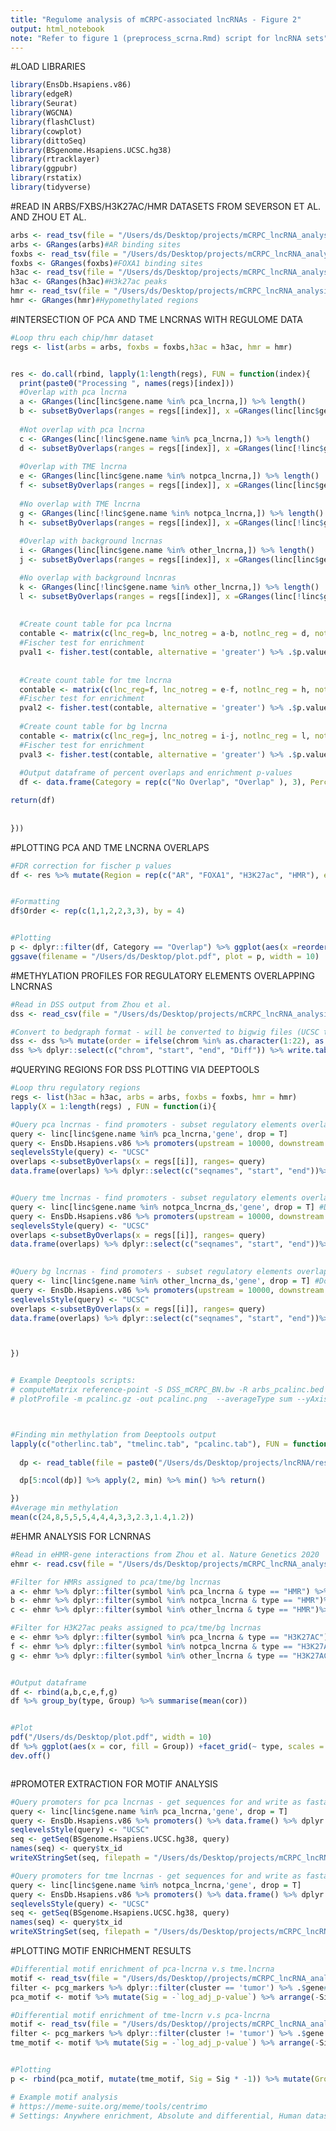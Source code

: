 ```yaml
---
title: "Regulome analysis of mCRPC-associated lncRNAs - Figure 2"
output: html_notebook
note: "Refer to figure 1 (preprocess_scrna.Rmd) script for lncRNA sets"
---
```


#LOAD LIBRARIES
```r
library(EnsDb.Hsapiens.v86)
library(edgeR)
library(Seurat)
library(WGCNA)
library(flashClust)
library(cowplot)
library(dittoSeq)
library(BSgenome.Hsapiens.UCSC.hg38)
library(rtracklayer)
library(ggpubr)
library(rstatix)
library(tidyverse)
```



#READ IN ARBS/FXBS/H3K27AC/HMR DATASETS FROM SEVERSON ET AL. AND ZHOU ET AL. 
```r
arbs <- read_tsv(file = "/Users/ds/Desktop/projects/mCRPC_lncRNA_analysis/data/AR.chip.hg38.bed", col_names = c("chr", "start", "end"))
arbs <- GRanges(arbs)#AR binding sites
foxbs <- read_tsv(file = "/Users/ds/Desktop/projects/mCRPC_lncRNA_analysis/data/FOXA1.chip.hg38.bed", col_names = c("chr", "start", "end"))
foxbs <- GRanges(foxbs)#FOXA1 binding sites
h3ac <- read_tsv(file = "/Users/ds/Desktop/projects/mCRPC_lncRNA_analysis/data/H3K27ac.chip.hg38.bed", col_names = c("chr", "start", "end"))
h3ac <- GRanges(h3ac)#H3k27ac peaks
hmr <- read_tsv(file = "/Users/ds/Desktop/projects/mCRPC_lncRNA_analysis/data/hmr.bed", col_names = c("chr", "start", "end"))
hmr <- GRanges(hmr)#Hypomethylated regions

```


#INTERSECTION OF PCA AND TME LNCRNAS WITH REGULOME DATA 
```r
#Loop thru each chip/hmr dataset
regs <- list(arbs = arbs, foxbs = foxbs,h3ac = h3ac, hmr = hmr)


res <- do.call(rbind, lapply(1:length(regs), FUN = function(index){
  print(paste0("Processing ", names(regs)[index]))
  #Overlap with pca lncrna
  a <- GRanges(linc[linc$gene.name %in% pca_lncrna,]) %>% length()
  b <- subsetByOverlaps(ranges = regs[[index]], x =GRanges(linc[linc$gene.name %in% pca_lncrna,]) ) %>% length()
  
  #Not overlap with pca lncrna
  c <- GRanges(linc[!linc$gene.name %in% pca_lncrna,]) %>% length()
  d <- subsetByOverlaps(ranges = regs[[index]], x =GRanges(linc[!linc$gene.name %in% pca_lncrna,]) ) %>% length()
  
  #Overlap with TME lncrna
  e <- GRanges(linc[linc$gene.name %in% notpca_lncrna,]) %>% length()
  f <- subsetByOverlaps(ranges = regs[[index]], x =GRanges(linc[linc$gene.name %in% notpca_lncrna,]) ) %>% length()
  
  #No overlap with TME lncrna
  g <- GRanges(linc[!linc$gene.name %in% notpca_lncrna,]) %>% length()
  h <- subsetByOverlaps(ranges = regs[[index]], x =GRanges(linc[!linc$gene.name %in% notpca_lncrna,]) ) %>% length()
  
  #Overlap with background lncrnas
  i <- GRanges(linc[linc$gene.name %in% other_lncrna,]) %>% length()
  j <- subsetByOverlaps(ranges = regs[[index]], x =GRanges(linc[linc$gene.name %in% other_lncrna,]) ) %>% length()

  #No overlap with background lncnras
  k <- GRanges(linc[!linc$gene.name %in% other_lncrna,]) %>% length()
  l <- subsetByOverlaps(ranges = regs[[index]], x =GRanges(linc[!linc$gene.name %in% other_lncrna,]) ) %>% length()
  
  
  #Create count table for pca lncrna
  contable <- matrix(c(lnc_reg=b, lnc_notreg = a-b, notlnc_reg = d, notlnc_notreg = c-d), 2, 2, dimnames = list(c("REG", "NREG"),c("LNC", "NLNC")))
  #Fischer test for enrichment
  pval1 <- fisher.test(contable, alternative = 'greater') %>% .$p.value
  
  
  #Create count table for tme lncrna
  contable <- matrix(c(lnc_reg=f, lnc_notreg = e-f, notlnc_reg = h, notlnc_notreg = g-h), 2, 2, dimnames = list(c("REG", "NREG"),c("LNC", "NLNC")))
  #Fischer test for enrichment
  pval2 <- fisher.test(contable, alternative = 'greater') %>% .$p.value
  
  #Create count table for bg lncrna
  contable <- matrix(c(lnc_reg=j, lnc_notreg = i-j, notlnc_reg = l, notlnc_notreg = k-l), 2, 2, dimnames = list(c("REG", "NREG"),c("LNC", "NLNC")))
  #Fischer test for enrichment
  pval3 <- fisher.test(contable, alternative = 'greater') %>% .$p.value
  
  #Output dataframe of percent overlaps and enrichment p-values
  df <- data.frame(Category = rep(c("No Overlap", "Overlap" ), 3), Percent = c((a-b)/a,b/a, (e-f)/e, f/e, (i-j)/i, j/i), Group = rep(c("Prostate-lncRNAs", "TME-lncRNAs", "Other lnRNAs"), each = 2 ), Pval= rep(c(pval1, pval2, pval3), each = 2), Total = rep(c(a,e,i),each = 2 ), Count = c((a-b),b, (e-f), f, (i-j), j), Region = rep(names(regs)[index], 6))

return(df)
  
  
}))


```

#PLOTTING PCA AND TME LNCRNA OVERLAPS
```r


  
#FDR correction for fischer p values
df <- res %>% mutate(Region = rep(c("AR", "FOXA1", "H3K27ac", "HMR"), each = 6))  %>% mutate(Adj.Pval = rep(p.adjust(unique(Pval)), each = 2)) %>% mutate(Sig = ifelse(Adj.Pval< 0.1, 1, 0.1)) %>% mutate(Group = paste0(Group, "\n n=", Total))


#Formatting 
df$Order <- rep(c(1,1,2,2,3,3), by = 4)


#Plotting
p <- dplyr::filter(df, Category == "Overlap") %>% ggplot(aes(x =reorder(Group, -Order), y = Percent, fill = Group)) +facet_grid(~ Region) + geom_col(width = 0.5)  + scale_fill_manual(values = c("darkgreen", "darkred", "navy")) + scale_alpha(range = c(0.5,1)) + ggsignif::geom_signif(y_position = c(0.8,0.8,0.8), annotation = c("ns" ,"*","*"),tip_length = 0.04, xmin = c(1,2,3), xmax = c(1,2,3), step_increase = 5 ) + xlab("Group") + theme_classic() + theme(axis.text.x = element_text( color="black", size=0, angle=45), text = element_text(size = 20))
ggsave(filename = "/Users/ds/Desktop/plot.pdf", plot = p, width = 10)


```


#METHYLATION PROFILES FOR REGULATORY ELEMENTS OVERLAPPING LNCRNAS
```r
#Read in DSS output from Zhou et al. 
dss <- read_csv(file = "/Users/ds/Desktop/projects/mCRPC_lncRNA_analysis/results/DSS_mCRPC_BN.csv", col_names = c("chrom", "start", "end", "Diff", "Stat"),col_types = cols(start = "c", end = "c") )

#Convert to bedgraph format - will be converted to bigwig files (UCSC tools) for deeptools plotting 
dss <- dss %>% mutate(order = ifelse(chrom %in% as.character(1:22), as.numeric(chrom), ifelse(chrom == "X", 23, 24)))  %>% arrange(order, start) %>% mutate(chrom = paste0("chr", chrom)) 
dss %>% dplyr::select(c("chrom", "start", "end", "Diff")) %>% write.table(file = "/Users/ds/Desktop/projects/mCRPC_lncRNA_analysis/results/DSS_mCRPC_BN.bedGraph", sep = "\t", row.names = F, col.names = F, quote = F)
```

#QUERYING REGIONS FOR DSS PLOTTING VIA DEEPTOOLS
```r
#Loop thru regulatory regions 
regs <- list(h3ac = h3ac, arbs = arbs, foxbs = foxbs, hmr = hmr)
lapply(X = 1:length(regs) , FUN = function(i){

#Query pca lncrnas - find promoters - subset regulatory elements overlapped with promoters - output regions as bed file    
query <- linc[linc$gene.name %in% pca_lncrna,'gene', drop = T] 
query <- EnsDb.Hsapiens.v86 %>% promoters(upstream = 10000, downstream = 10000) %>% data.frame() %>% dplyr::filter(gene_id %in% query) %>% GRanges()
seqlevelsStyle(query) <- "UCSC"
overlaps <-subsetByOverlaps(x = regs[[i]], ranges= query)
data.frame(overlaps) %>% dplyr::select(c("seqnames", "start", "end"))%>% write.table( file = paste0("/Users/ds/Desktop/projects/mCRPC_lncRNA_analysis/results/Deeptools/", names(regs)[i], "_pcalinc.bed"), sep = "\t", row.names = F, col.names = F, quote = F)


#Query tme lncrnas - find promoters - subset regulatory elements overlapped with promoters - output regions as bed file    
query <- linc[linc$gene.name %in% notpca_lncrna_ds,'gene', drop = T] #Downsampled to 91 to match number of pca lncrnas
query <- EnsDb.Hsapiens.v86 %>% promoters(upstream = 10000, downstream = 10000) %>% data.frame() %>% dplyr::filter(gene_id %in% query) %>% GRanges()
seqlevelsStyle(query) <- "UCSC"
overlaps <-subsetByOverlaps(x = regs[[i]], ranges= query)
data.frame(overlaps) %>% dplyr::select(c("seqnames", "start", "end"))%>% write.table( file = paste0("/Users/ds/Desktop/projects/mCRPC_lncRNA_analysis/results/Deeptools/", names(regs)[i], "_tmelinc.bed"), sep = "\t", row.names = F, col.names = F, quote = F)
 

#Query bg lncrnas - find promoters - subset regulatory elements overlapped with promoters - output regions as bed file    
query <- linc[linc$gene.name %in% other_lncrna_ds,'gene', drop = T] #Downsampled to 91 to match number of pca lncrnas
query <- EnsDb.Hsapiens.v86 %>% promoters(upstream = 10000, downstream = 10000) %>% data.frame() %>% dplyr::filter(gene_id %in% query) %>% GRanges()
seqlevelsStyle(query) <- "UCSC"
overlaps <-subsetByOverlaps(x = regs[[i]], ranges= query)
data.frame(overlaps) %>% dplyr::select(c("seqnames", "start", "end"))%>% write.table( file = paste0("/Users/ds/Desktop/projects/mCRPC_lncRNA_analysis/results/Deeptools/", names(regs)[i], "_otherlinc.bed"), sep = "\t", row.names = F, col.names = F, quote = F)



})


# Example Deeptools scripts: 
# computeMatrix reference-point -S DSS_mCRPC_BN.bw -R arbs_pcalinc.bed foxbs_pcalinc.bed h3ac_pcalinc.bed hmr_pcalinc.bed --referencePoint center -a 10000 -b 10000 -o pcalinc.gz --sortRegions no
# plotProfile -m pcalinc.gz -out pcalinc.png  --averageType sum --yAxisLabel "Differential methylation" --regionsLabel AR FOXA1 H3K27ac HMR --samplesLabel "Prostate lncRNAs"



#Finding min methylation from Deeptools output
lapply(c("otherlinc.tab", "tmelinc.tab", "pcalinc.tab"), FUN = function(i){
  
  dp <- read_table(file = paste0("/Users/ds/Desktop/projects/lncRNA/results/Deeptools/", i), skip = 1 )

  dp[5:ncol(dp)] %>% apply(2, min) %>% min() %>% return()

})
#Average min methylation
mean(c(24,8,5,5,5,4,4,4,3,3,2.3,1.4,1.2))


```


#EHMR ANALYSIS FOR LCNRNAS
```r

#Read in eHMR-gene interactions from Zhou et al. Nature Genetics 2020
ehmr <- read.csv(file = "/Users/ds/Desktop/projects/mCRPC_lncRNA_analysis/data/ehmr.csv", header = T)

#Filter for HMRs assigned to pca/tme/bg lncrnas
a <- ehmr %>% dplyr::filter(symbol %in% pca_lncrna & type == "HMR") %>% arrange(pval) %>% group_by(symbol) %>% dplyr::slice(1) %>% mutate(Group = "Prostate lncRNAs")
b <- ehmr %>% dplyr::filter(symbol %in% notpca_lncrna & type == "HMR")%>% arrange(pval) %>% group_by(symbol) %>% dplyr::slice(1) %>% mutate(Group = "TME lncRNAs")
c <- ehmr %>% dplyr::filter(symbol %in% other_lncrna & type == "HMR")%>% arrange(pval) %>% group_by(symbol) %>% dplyr::slice(1) %>% mutate(Group = "Other lncRNAs")

#Filter for H3K27ac peaks assigned to pca/tme/bg lncrnas
e <- ehmr %>% dplyr::filter(symbol %in% pca_lncrna & type == "H3K27AC") %>% arrange(pval) %>% group_by(symbol) %>% dplyr::slice(1) %>% mutate(Group = "Prostate lncRNAs")
f <- ehmr %>% dplyr::filter(symbol %in% notpca_lncrna & type == "H3K27AC")%>% arrange(pval) %>% group_by(symbol) %>% dplyr::slice(1) %>% mutate(Group = "TME lncRNAs")
g <- ehmr %>% dplyr::filter(symbol %in% other_lncrna & type == "H3K27AC")%>% arrange(pval) %>% group_by(symbol) %>% dplyr::slice(1) %>% mutate(Group = "Other lncRNAs")


#Output dataframe
df <- rbind(a,b,c,e,f,g) 
df %>% group_by(type, Group) %>% summarise(mean(cor))


#Plot
pdf("/Users/ds/Desktop/plot.pdf", width = 10)
df %>% ggplot(aes(x = cor, fill = Group)) +facet_grid(~ type, scales = 'free') + geom_density(alpha = 0.5) + xlab("Correlation between methylation v.s gene expression") + scale_fill_manual(values = c("darkgreen", "darkred", "navy")) + theme_classic() + theme(axis.text.x = element_text( color="black", size=10, angle=0), text = element_text(size = 20))
dev.off()



```


#PROMOTER EXTRACTION FOR MOTIF ANALYSIS
```r
#Query promoters for pca lncrnas - get sequences for and write as fasta file for each transcript
query <- linc[linc$gene.name %in% pca_lncrna,'gene', drop = T] 
query <- EnsDb.Hsapiens.v86 %>% promoters() %>% data.frame() %>% dplyr::filter(gene_id %in% query) %>% GRanges()
seqlevelsStyle(query) <- "UCSC"
seq <- getSeq(BSgenome.Hsapiens.UCSC.hg38, query)
names(seq) <- query$tx_id
writeXStringSet(seq, filepath = "/Users/ds/Desktop/projects/mCRPC_lncRNA_analysis/data/Motif/pca_lncrna.fa")

#Query promoters for tme lncrnas - get sequences for and write as fasta file for each transcript
query <- linc[linc$gene.name %in% notpca_lncrna,'gene', drop = T] 
query <- EnsDb.Hsapiens.v86 %>% promoters() %>% data.frame() %>% dplyr::filter(gene_id %in% query) %>% GRanges()
seqlevelsStyle(query) <- "UCSC"
seq <- getSeq(BSgenome.Hsapiens.UCSC.hg38, query)
names(seq) <- query$tx_id
writeXStringSet(seq, filepath = "/Users/ds/Desktop/projects/mCRPC_lncRNA_analysis/data/Motif/tme_lncrna.fa")


```


#PLOTTING MOTIF ENRICHMENT RESULTS
```r
#Differential motif enrichment of pca-lncrna v.s tme.lncrna
motif <- read_tsv(file = "/Users/ds/Desktop//projects/mCRPC_lncRNA_analysis/data/Motif/centrimo (5).tsv", col_names = T)#Read in results
filter <- pcg_markers %>% dplyr::filter(cluster == 'tumor') %>% .$gene#Select prostate pcg
pca_motif <- motif %>% mutate(Sig = -`log_adj_p-value`) %>% arrange(-Sig) %>% mutate(TF = gsub(pattern = "_HUMAN.*", replacement = "", x = motif_id)) %>% dplyr::filter(TF %in% c("ANDR","NKX31", filter)) %>% head(n=20) #Top 20 motifs for TF enriched in prostate cells

#Differential motif enrichment of tme-lncrn v.s pca-lncrna
motif <- read_tsv(file = "/Users/ds/Desktop//projects/mCRPC_lncRNA_analysis/data/Motif/centrimo (6).tsv", col_names = T)
filter <- pcg_markers %>% dplyr::filter(cluster != 'tumor') %>% .$gene
tme_motif <- motif %>% mutate(Sig = -`log_adj_p-value`) %>% arrange(-Sig) %>% mutate(TF = gsub(pattern = "_HUMAN.*", replacement = "", x = motif_id)) %>% dplyr::filter(TF %in% c( filter))%>% head(n=20) #Top 20 motifs for TF enriched in TME cells


#Plotting
p <- rbind(pca_motif, mutate(tme_motif, Sig = Sig * -1)) %>% mutate(Group = ifelse(Sig > 0, "PCa lncRNA", "TME lncRNA")) %>% ggplot(aes(y = reorder(TF, Sig), x = Sig, fill = Group)) + geom_col() + xlim(c(-100,100)) + scale_x_continuous(breaks = seq(-100,100,10),labels = seq(-100,100,10) %>% abs()) + ylab("TF Motif") + scale_fill_manual(values = c("darkred", "navy")) + theme_classic() + xlab("-log10(Adj Pvalue)")

# Example motif analysis
# https://meme-suite.org/meme/tools/centrimo
# Settings: Anywhere enrichment, Absolute and differential, Human dataset (HOCOMOCO HUMAN V11 CORE)

```


